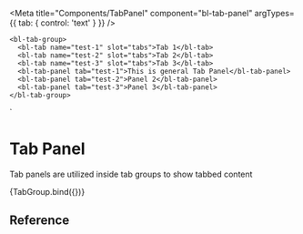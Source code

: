 
<Meta
  title="Components/TabPanel"
  component="bl-tab-panel"
  argTypes={{
    tab: {
        control: 'text'
    }
  }}
/>

    <bl-tab-group>
      <bl-tab name="test-1" slot="tabs">Tab 1</bl-tab>
      <bl-tab name="test-2" slot="tabs">Tab 2</bl-tab>
      <bl-tab name="test-3" slot="tabs">Tab 3</bl-tab>
      <bl-tab-panel tab="test-1">This is general Tab Panel</bl-tab-panel>
      <bl-tab-panel tab="test-2">Panel 2</bl-tab-panel>
      <bl-tab-panel tab="test-3">Panel 3</bl-tab-panel>
    </bl-tab-group>
  `

# Tab Panel
Tab panels are utilized inside tab groups to show tabbed content

<Canvas>
<Story name="Basic Usage">
    {TabGroup.bind({})}
  </Story>
</Canvas>

## Reference

<ArgsTable of="bl-tab-panel" />

